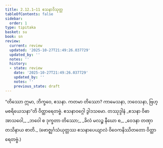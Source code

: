 ```yaml
---
title: 2.12.1–11 ဧသနာဒိသုတ္တ
tableOfContents: false
sidebar:
  order: 1
type: tipitaka
basket: su
book: sn
review:
  current: review
  updated: '2025-10-27T21:49:26.037729'
  updated_by: ''
  notes: ''
  history:
  - state: review
    date: '2025-10-27T21:49:26.037729'
    updated_by: ''
    notes: ''
    previous_state: draft
---
```



<ReviewStatus review={frontmatter.review} showDetails={true} />

<HypothesisAnnotation frontmatter={frontmatter} />

<DynamicBreadcrumb />

<Division number="292–301" book="sn" e="ch" v="18" p="323">

<Paragraph number="714" book="sn">
“တိဿော ဣမာ, ဘိက္ခဝေ, ဧသနာ. ကတမာ တိဿော? ကာမေသနာ, ဘဝေသနာ, ဗြဟ္မစရိယေသနာ”တိ ဝိတ္ထာရေတဗ္ဗံ.

</Paragraph>
</Division>

<Paragraph number="715" type="center" book="sn">
ဧသနာဝဂ္ဂေါ ဒွါဒသမော.



</Paragraph>

<Paragraph number="716" type="center" book="sn">
တဿုဒ္ဒါနံ


</Paragraph>

<Paragraph number="717" type="verses" book="sn">
_ဧသနာ ဝိဓာ အာသဝေါ,_  
_ဘဝေါ စ ဒုက္ခတာ တိဿော;_  
_ခိလံ မလဉ္စ နီဃော စ,_  
_ဝေဒနာ တဏှာ တသိနာယ စာတိ._  

</Paragraph>

<Paragraph number="718" type="center" book="sn">
(ဗောဇ္ဈင်္ဂသံယုတ္တဿ ဧသနာပေယျာလံ ဝိဝေကနိဿိတတော ဝိတ္ထာရေတဗ္ဗံ.)
</Paragraph>